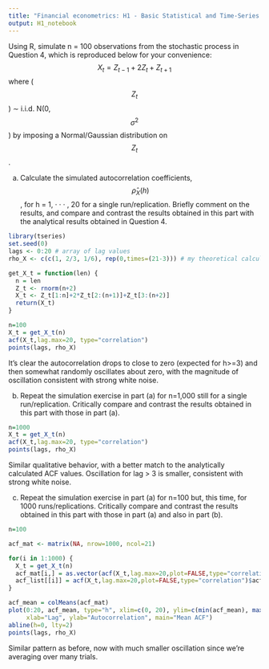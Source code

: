```yaml
---
title: "Financial econometrics: H1 - Basic Statistical and Time-Series Concepts"
output: H1_notebook
---
```


Using R, simulate n = 100 observations from the stochastic process in Question 4, which is reproduced below for your convenience: $$X_t = Z_{t−1} +2Z_t +Z_{t+1}$$
where ($$Z_t$$) ∼ i.i.d. N(0, $$\sigma^2$$) by imposing a Normal/Gaussian distribution on $$Z_t$$.

a) Calculate the simulated autocorrelation coefficients, $$\hat{\rho}_X (h)$$, for h = 1, · · · , 20 for a
single run/replication. Briefly comment on the results, and compare and contrast the results obtained in this part with the analytical results obtained in Question 4.

```r
library(tseries)
set.seed(0)
lags <- 0:20 # array of lag values
rho_X <- c(c(1, 2/3, 1/6), rep(0,times=(21-3))) # my theoretical calculation of autocorrelation rho_X

get_X_t = function(len) {
  n = len
  Z_t <- rnorm(n+2)
  X_t <- Z_t[1:n]+2*Z_t[2:(n+1)]+Z_t[3:(n+2)]
  return(X_t)
}
```

```r
n=100
X_t = get_X_t(n)
acf(X_t,lag.max=20, type="correlation")
points(lags, rho_X)
```
It's clear the autocorrelation drops to close to zero (expected for h>=3) and then somewhat randomly oscillates about zero, with the magnitude of oscillation consistent with strong white noise. 


(b) Repeat the simulation exercise in part (a) for n=1,000 still for a single run/replication. Critically compare and contrast the results obtained in this part with those in part (a).
```r
n=1000
X_t = get_X_t(n)
acf(X_t,lag.max=20, type="correlation")
points(lags, rho_X)
```
Similar qualitative behavior, with a better match to the analytically calculated ACF values. Oscillation for lag > 3 is smaller, consistent with strong white noise.

(c) Repeat the simulation exercise in part (a) for n=100 but, this time, for 1000 runs/replications. Critically compare and contrast the results obtained in this part with those in part (a)
and also in part (b).
```r
n=100

acf_mat <- matrix(NA, nrow=1000, ncol=21)

for(i in 1:1000) {
  X_t = get_X_t(n)
  acf_mat[i,] = as.vector(acf(X_t,lag.max=20,plot=FALSE,type="correlation")$acf) #[2:21]
  acf_list[[i]] = acf(X_t,lag.max=20,plot=FALSE,type="correlation")$acf
}

acf_mean = colMeans(acf_mat)
plot(0:20, acf_mean, type="h", xlim=c(0, 20), ylim=c(min(acf_mean), max(acf_mean)),
     xlab="Lag", ylab="Autocorrelation", main="Mean ACF")
abline(h=0, lty=2)
points(lags, rho_X)
```

Similar pattern as before, now with much smaller oscillation since we're averaging over many trials.
